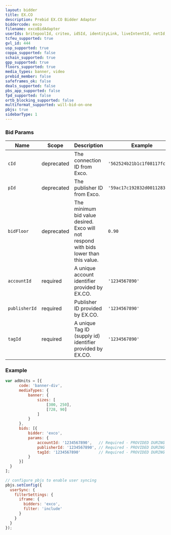 ```yaml
---
layout: bidder
title: EX.CO
description: Prebid EX.CO Bidder Adaptor
biddercode: exco
filename: excoBidAdapter
userIds: britepoolId, criteo, id5Id, identityLink, liveIntentId, netId, parrableId, pubCommonId, unifiedId
tcfeu_supported: true
gvl_id: 444
usp_supported: true
coppa_supported: false
schain_supported: true
gpp_supported: true
floors_supported: true
media_types: banner, video
prebid_member: false
safeframes_ok: false
deals_supported: false
pbs_app_supported: false
fpd_supported: false
ortb_blocking_supported: false
multiformat_supported: will-bid-on-one
pbjs: true
sidebarType: 1
---
```


### Bid Params



| Name          | Scope      | Description                                                                           | Example                      | Type     |
|---------------|------------|---------------------------------------------------------------------------------------|------------------------------|----------|
| `cId`         | deprecated | The connection ID from Exco.                                                          | `'562524b21b1c1f08117fc7f9'` | `string` |
| `pId`         | deprecated | The publisher ID from Exco.                                                           | `'59ac17c192832d0011283fe3'` | `string` |
| `bidFloor`    | deprecated | The minimum bid value desired. Exco will not respond with bids lower than this value. | `0.90`                       | `float`  |
| `accountId`   | required   | A unique account identifier provided by EX.CO.                                        | `'1234567890'`               | `string` |
| `publisherId` | required   | Publisher ID provided by EX.CO.                                                       | `'1234567890'`               | `string` |
| `tagId`       | required   | A unique Tag ID (supply id) identifier provided by EX.CO.                             | `'1234567890'`               | `string` |

### Example

  ```javascript
var adUnits = [{
        code: 'banner-div',
        mediaTypes: {
            banner: {
                sizes: [
                    [300, 250],
                    [728, 90]
                ]
            }
        },
        bids: [{
            bidder: 'exco',
            params: {
                accountId: '1234567890',   // Required - PROVIDED DURING SETUP...
                publisherId: '1234567890', // Required - PROVIDED DURING SETUP...
                tagId: '1234567890'        // Required - PROVIDED DURING SETUP...
            }
        }]
    }
];

// configure pbjs to enable user syncing
pbjs.setConfig({
    userSync: {
      filterSettings: {
        iframe: {
          bidders: 'exco',
          filter: 'include'
        }
      }
    }
});
```
